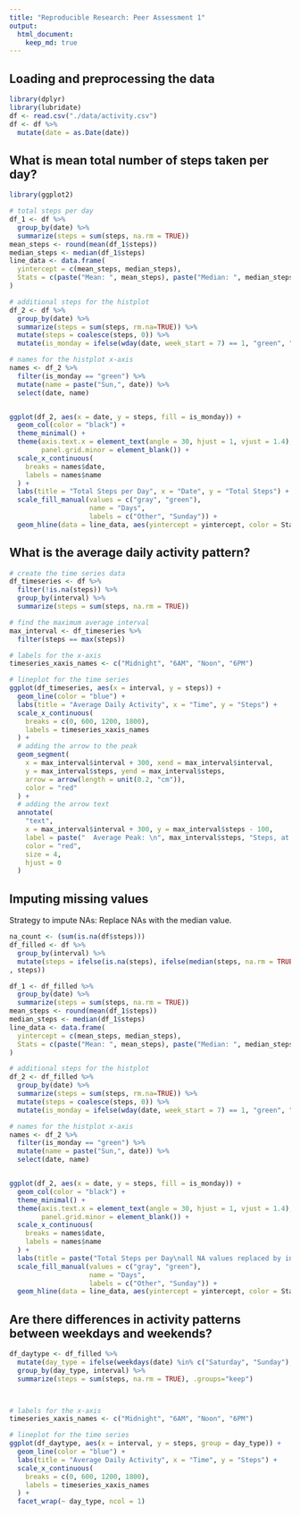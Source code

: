 ```yaml
---
title: "Reproducible Research: Peer Assessment 1"
output: 
  html_document:
    keep_md: true
---
```



## Loading and preprocessing the data
```R
library(dplyr)
library(lubridate)
df <- read.csv("./data/activity.csv")
df <- df %>%
  mutate(date = as.Date(date))
```

## What is mean total number of steps taken per day?
```R
library(ggplot2)

# total steps per day
df_1 <- df %>%
  group_by(date) %>%
  summarize(steps = sum(steps, na.rm = TRUE))
mean_steps <- round(mean(df_1$steps))
median_steps <- median(df_1$steps)
line_data <- data.frame(
  yintercept = c(mean_steps, median_steps),
  Stats = c(paste("Mean: ", mean_steps), paste("Median: ", median_steps))
)

# additional steps for the histplot
df_2 <- df %>%
  group_by(date) %>%
  summarize(steps = sum(steps, rm.na=TRUE)) %>%
  mutate(steps = coalesce(steps, 0)) %>%
  mutate(is_monday = ifelse(wday(date, week_start = 7) == 1, "green", "gray"))

# names for the histplot x-axis
names <- df_2 %>%
  filter(is_monday == "green") %>%
  mutate(name = paste("Sun,", date)) %>%
  select(date, name)


ggplot(df_2, aes(x = date, y = steps, fill = is_monday)) + 
  geom_col(color = "black") +
  theme_minimal() +
  theme(axis.text.x = element_text(angle = 30, hjust = 1, vjust = 1.4), 
        panel.grid.minor = element_blank()) +
  scale_x_continuous(
    breaks = names$date,
    labels = names$name
  ) +
  labs(title = "Total Steps per Day", x = "Date", y = "Total Steps") +
  scale_fill_manual(values = c("gray", "green"), 
                    name = "Days", 
                    labels = c("Other", "Sunday")) +
  geom_hline(data = line_data, aes(yintercept = yintercept, color = Stats, linetype = Stats), size = .8)
```


## What is the average daily activity pattern?
```R
# create the time series data
df_timeseries <- df %>%
  filter(!is.na(steps)) %>%
  group_by(interval) %>%
  summarize(steps = sum(steps, na.rm = TRUE))

# find the maximum average interval
max_interval <- df_timeseries %>%
  filter(steps == max(steps))

# labels for the x-axis
timeseries_xaxis_names <- c("Midnight", "6AM", "Noon", "6PM")

# lineplot for the time series
ggplot(df_timeseries, aes(x = interval, y = steps)) +
  geom_line(color = "blue") + 
  labs(title = "Average Daily Activity", x = "Time", y = "Steps") +
  scale_x_continuous(
    breaks = c(0, 600, 1200, 1800),
    labels = timeseries_xaxis_names
  ) + 
  # adding the arrow to the peak
  geom_segment(
    x = max_interval$interval + 300, xend = max_interval$interval,
    y = max_interval$steps, yend = max_interval$steps,
    arrow = arrow(length = unit(0.2, "cm")),
    color = "red"
  ) +
  # adding the arrow text
  annotate(
    "text",
    x = max_interval$interval + 300, y = max_interval$steps - 100,
    label = paste("  Average Peak: \n", max_interval$steps, "Steps, at ", max_interval$interval/100),
    color = "red",
    size = 4,
    hjust = 0
  )
```
## Imputing missing values
Strategy to impute NAs: Replace NAs with the median value.

```R
na_count <- (sum(is.na(df$steps)))
df_filled <- df %>%
  group_by(interval) %>%
  mutate(steps = ifelse(is.na(steps), ifelse(median(steps, na.rm = TRUE) > 0, median(steps, na.rm = TRUE), 0)
, steps))

df_1 <- df_filled %>%
  group_by(date) %>%
  summarize(steps = sum(steps, na.rm = TRUE))
mean_steps <- round(mean(df_1$steps))
median_steps <- median(df_1$steps)
line_data <- data.frame(
  yintercept = c(mean_steps, median_steps),
  Stats = c(paste("Mean: ", mean_steps), paste("Median: ", median_steps))
)

# additional steps for the histplot
df_2 <- df_filled %>%
  group_by(date) %>%
  summarize(steps = sum(steps, rm.na=TRUE)) %>%
  mutate(steps = coalesce(steps, 0)) %>%
  mutate(is_monday = ifelse(wday(date, week_start = 7) == 1, "green", "gray"))

# names for the histplot x-axis
names <- df_2 %>%
  filter(is_monday == "green") %>%
  mutate(name = paste("Sun,", date)) %>%
  select(date, name)


ggplot(df_2, aes(x = date, y = steps, fill = is_monday)) + 
  geom_col(color = "black") +
  theme_minimal() +
  theme(axis.text.x = element_text(angle = 30, hjust = 1, vjust = 1.4), 
        panel.grid.minor = element_blank()) +
  scale_x_continuous(
    breaks = names$date,
    labels = names$name
  ) +
  labs(title = paste("Total Steps per Day\nall NA values replaced by interval median\nnumber of replaced NAs: ", na_count), x = "Date", y = "Total Steps") +
  scale_fill_manual(values = c("gray", "green"), 
                    name = "Days", 
                    labels = c("Other", "Sunday")) +
  geom_hline(data = line_data, aes(yintercept = yintercept, color = Stats, linetype = Stats), size = .8)

```
## Are there differences in activity patterns between weekdays and weekends?
```R

df_daytype <- df_filled %>%
  mutate(day_type = ifelse(weekdays(date) %in% c("Saturday", "Sunday"), "Weekend", "Weekday")) %>%
  group_by(day_type, interval) %>%
  summarize(steps = sum(steps, na.rm = TRUE), .groups="keep")



# labels for the x-axis
timeseries_xaxis_names <- c("Midnight", "6AM", "Noon", "6PM")

# lineplot for the time series
ggplot(df_daytype, aes(x = interval, y = steps, group = day_type)) +
  geom_line(color = "blue") +
  labs(title = "Average Daily Activity", x = "Time", y = "Steps") +
  scale_x_continuous(
    breaks = c(0, 600, 1200, 1800),
    labels = timeseries_xaxis_names
  ) +
  facet_wrap(~ day_type, ncol = 1)


```

